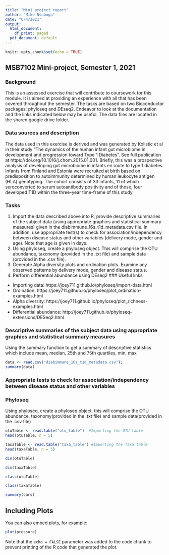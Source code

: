 ```yaml
---
title: "Mini project report"
author: "Mike Nsubuga"
date: "6/4/2021"
output:
  html_document:
    df_print: paged
  pdf_document: default
---
```


```r
knitr::opts_chunk$set(echo = TRUE)
```

## MSB7102 Mini-project, Semester 1, 2021

### Background
This is an assessed exercise that will contribute to coursework for this module. It is aimed at providing an experience with all that has been covered throughout the semester. The tasks are based on two Bioconductor packages; phyloseq and DEseq2. Endeavor to look at the documentation and the links indicated below may be useful. The data files are located in the shared google drive folder.

### Data sources and description
The data used in this exercise is derived and was generated by Kolistic et al in their study “The dynamics of the human infant gut microbiome in development and progression toward Type 1 Diabetes”. See full publication at https://doi.org/10.1016/j.chom.2015.01.001. Briefly, this was a prospective analysis of developing gut microbiome in infants en route to type 1 diabetes. Infants from Finland and Estonia were recruited at birth based on predisposition to autoimmunity determined by human leukocyte antigen (HLA) genotyping. The cohort consists of 33 infants, 11 of which seroconverted to serum autoantibody positivity and of those, four developed T1D within the three-year time-frame of this study.

### Tasks
1. Import the data described above into R, provide descriptive summaries of the subject data (using appropriate graphics and statistical summary measures) given in the diabimmune_16s_t1d_metadata.csv file. In addition, use appropriate test(s) to check for association/independency between disease status and other variables (delivery mode, gender and age). Note that age is given in days.
2. Using phyloseq, create a phyloseq object. This will comprise the OTU abundance, taxonomy (provided in the .txt file) and sample data (provided in the .csv file).
3. Generate Alpha diversity plots and ordination plots. Examine any observed patterns by delivery mode, gender and disease status.
4.	Perform differential abundance using DEseq2 
### Useful links

* Importing data: https://joey711.github.io/phyloseq/import-data.html 
* Ordination: https://joey711.github.io/phyloseq/plot_ordination-examples.html 
* Alpha diversity: https://joey711.github.io/phyloseq/plot_richness-examples.html 
* Differential abundance: http://joey711.github.io/phyloseq-extensions/DESeq2.html 




### Descriptive summaries of the subject data using appropriate graphics and statistical summary measures
Using the summary function to get a summary of descriptive statistics which include mean, median, 25th and 75th quartiles, min, max

```r
data <- read.csv("diabimmune_16s_t1d_metadata.csv");
summary(data)
```

### Appropriate tests to check for association/independency between disease status and other variables 



### Phyloseq


Using phyloseq, create a phyloseq object. this will comprise the OTU abundance, taxonomy(provided in the .txt file) and sample data(provided in the .csv file)

```r
otuTable <- read.table("otu_table")  #Importing the OTU table
head(otuTable, n = 5)
```

```r
taxaTable <- read.table("taxa_table") #Importing the Taxa table
head(taxaTable, n = 5)
```


```r
dim(otuTable)
```

```r
dim(taxaTable)
```

```r
class(otuTable)
```

```r
class(taxaTable)
```







```r
summary(cars)
```





## Including Plots

You can also embed plots, for example:

```r
plot(pressure)
```

Note that the `echo = FALSE` parameter was added to the code chunk to prevent printing of the R code that generated the plot.
